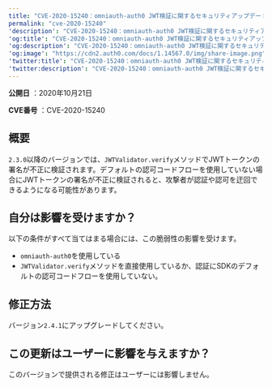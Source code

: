 ```yaml
---
title: "CVE-2020-15240：omniauth-auth0 JWT検証に関するセキュリティアップデート"
permalink: "cve-2020-15240"
'description': "CVE-2020-15240：omniauth-auth0 JWT検証に関するセキュリティアップデート"
'og:title': "CVE-2020-15240：omniauth-auth0 JWT検証に関するセキュリティアップデート"
'og:description': "CVE-2020-15240：omniauth-auth0 JWT検証に関するセキュリティアップデート"
'og:image': "https://cdn2.auth0.com/docs/1.14567.0/img/share-image.png"
'twitter:title': "CVE-2020-15240：omniauth-auth0 JWT検証に関するセキュリティアップデート"
'twitter:description': "CVE-2020-15240：omniauth-auth0 JWT検証に関するセキュリティアップデート"
---
```


**公開日** ：2020年10月21日

**CVE番号** ：CVE-2020-15240

## 概要

`2.3.0`以降のバージョンでは、`JWTValidator.verify`メソッドで<Tooltip data-tooltip-id="react-containers-DefinitionTooltip-3" href="/docs/ja-jp/glossary?term=json-web-token" tip="JSON Web Token（JWT）: 二者間のクレームを安全に表現するために使用される標準IDトークン形式（および多くの場合、アクセストークン形式）。" cta="用語集の表示">JWT</Tooltip>トークンの署名が不正に検証されます。デフォルトの認可コードフローを使用していない場合にJWTトークンの署名が不正に検証されると、攻撃者が認証や認可を迂回できるようになる可能性があります。

## 自分は影響を受けますか？

以下の条件がすべて当てはまる場合には、この脆弱性の影響を受けます。

* `omniauth-auth0`を使用している
* `JWTValidator.verify`メソッドを直接使用しているか、認証にSDKのデフォルトの認可コードフローを使用していない。

## 修正方法

バージョン`2.4.1`にアップグレードしてください。

## この更新はユーザーに影響を与えますか？

このバージョンで提供される修正はユーザーには影響しません。